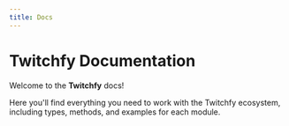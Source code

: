 ```yaml
---
title: Docs
---
```


# Twitchfy Documentation

Welcome to the **Twitchfy** docs!  

Here you'll find everything you need to work with the Twitchfy ecosystem, including types, methods, and examples for each module.
